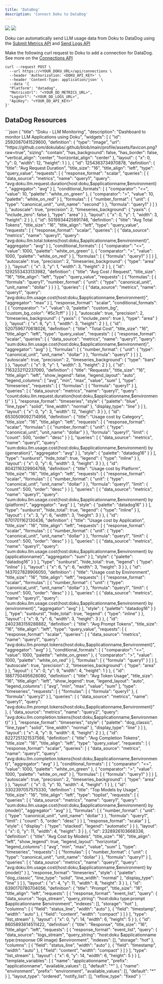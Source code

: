 ```yaml
---
title: 'DataDog'
description: 'Connect Doku to DataDog'
---
```


<Frame>
  <img src="https://github.com/dokulabs/doku/blob/main/docs/images/datadog-dashboard-1.jpg?raw=true"  />
  <img src="https://github.com/dokulabs/doku/blob/main/docs/images/datadog-dashboard-2.jpg?raw=true" />
</Frame>

Doku can automatically send LLM usage data from Doku to DataDog using the [Submit Metrics API](https://docs.datadoghq.com/api/latest/metrics/#submit-metrics) and [Send Logs API](https://docs.datadoghq.com/api/latest/logs/#send-logs)

Make the following curl request to Doku to add a connection for DataDog. See more on the [Connections API](/0.1.0/api-reference/endpoint/connections/create)

```shell 
curl --request POST \
  --url https://<YOUR_DOKU_URL>/api/connections \
  --header 'Authorization: <DOKU_API_KEY>' \
  --header 'Content-Type: application/json' \
  --data '{
  "Platform": "datadog",
  "MetricsUrl": "<YOUR_DD_METRICS_URL>",
  "LogsUrl": "<YOUR_DD_LOGS_URL>",
  "ApiKey": "<YOUR_DD_API_KEY>"
}'
```

## DataDog Resources

<Accordion title="Dashboard">
    ```json
    {
    "title": "Doku - LLM Monitoring",
    "description": "Dashboard to monitor LLM Applications using Doku",
    "widgets": [
      {
        "id": 2592087041529600,
        "definition": {
          "type": "image",
          "url": "https://github.com/dokulabs/.github/blob/main/profile/assets/favicon.png?raw=true",
          "sizing": "contain",
          "has_background": false,
          "has_border": false,
          "vertical_align": "center",
          "horizontal_align": "center"
        },
        "layout": {
          "x": 0,
          "y": 0,
          "width": 12,
          "height": 1
        }
      },
      {
        "id": 1254363734970878,
        "definition": {
          "title": "Avg Request Duration",
          "title_size": "16",
          "title_align": "left",
          "type": "query_value",
          "requests": [
            {
              "response_format": "scalar",
              "queries": [
                {
                  "data_source": "metrics",
                  "name": "query1",
                  "query": "avg:doku.llm.request.duration{host:doku,$applicationname,$environment}",
                  "aggregator": "avg"
                }
              ],
              "conditional_formats": [
                {
                  "comparator": "<=",
                  "value": 10,
                  "palette": "white_on_green"
                },
                {
                  "comparator": ">",
                  "value": 10,
                  "palette": "white_on_red"
                }
              ],
              "formulas": [
                {
                  "number_format": {
                    "unit": {
                      "type": "canonical_unit",
                      "unit_name": "second"
                    }
                  },
                  "formula": "query1"
                }
              ]
            }
          ],
          "autoscale": true,
          "precision": 2,
          "timeseries_background": {
            "yaxis": {
              "include_zero": false
            },
            "type": "area"
          }
        },
        "layout": {
          "x": 0,
          "y": 1,
          "width": 3,
          "height": 2
        }
      },
      {
        "id": 5019934425891746,
        "definition": {
          "title": "Avg Total Tokens",
          "title_size": "16",
          "title_align": "left",
          "type": "query_value",
          "requests": [
            {
              "response_format": "scalar",
              "queries": [
                {
                  "data_source": "metrics",
                  "name": "query1",
                  "query": "avg:doku.llm.total.tokens{host:doku,$applicationname,$environment}",
                  "aggregator": "avg"
                }
              ],
              "conditional_formats": [
                {
                  "comparator": "<=",
                  "value": 1000,
                  "palette": "white_on_green"
                },
                {
                  "comparator": ">",
                  "value": 1000,
                  "palette": "white_on_red"
                }
              ],
              "formulas": [
                {
                  "formula": "query1"
                }
              ]
            }
          ],
          "autoscale": true,
          "precision": 2,
          "timeseries_background": {
            "type": "area"
          }
        },
        "layout": {
          "x": 3,
          "y": 1,
          "width": 3,
          "height": 2
        }
      },
      {
        "id": 1292553433133982,
        "definition": {
          "title": "Avg Cost / Request",
          "title_size": "16",
          "title_align": "left",
          "type": "query_value",
          "requests": [
            {
              "formulas": [
                {
                  "formula": "query1",
                  "number_format": {
                    "unit": {
                      "type": "canonical_unit",
                      "unit_name": "dollar"
                    }
                  }
                }
              ],
              "queries": [
                {
                  "data_source": "metrics",
                  "name": "query1",
                  "query": "avg:doku.llm.usage.cost{host:doku,$applicationname,$environment}",
                  "aggregator": "max"
                }
              ],
              "response_format": "scalar",
              "conditional_formats": [
                {
                  "comparator": ">",
                  "value": 0,
                  "palette": "custom_bg",
                  "custom_bg_color": "#5c7cff"
                }
              ]
            }
          ],
          "autoscale": true,
          "precision": 2,
          "timeseries_background": {
            "yaxis": {
              "include_zero": true
            },
            "type": "area"
          }
        },
        "layout": {
          "x": 6,
          "y": 1,
          "width": 3,
          "height": 2
        }
      },
      {
        "id": 5207596770618026,
        "definition": {
          "title": "Total Cost",
          "title_size": "16",
          "title_align": "left",
          "type": "query_value",
          "requests": [
            {
              "response_format": "scalar",
              "queries": [
                {
                  "data_source": "metrics",
                  "name": "query1",
                  "query": "sum:doku.llm.usage.cost{host:doku,$applicationname,$environment}",
                  "aggregator": "avg"
                }
              ],
              "formulas": [
                {
                  "number_format": {
                    "unit": {
                      "type": "canonical_unit",
                      "unit_name": "dollar"
                    }
                  },
                  "formula": "query1"
                }
              ]
            }
          ],
          "autoscale": true,
          "precision": 2,
          "timeseries_background": {
            "type": "bars"
          }
        },
        "layout": {
          "x": 9,
          "y": 1,
          "width": 3,
          "height": 2
        }
      },
      {
        "id": 7163232112237060,
        "definition": {
          "title": "Requests",
          "title_size": "16",
          "title_align": "left",
          "show_legend": false,
          "legend_layout": "auto",
          "legend_columns": [
            "avg",
            "min",
            "max",
            "value",
            "sum"
          ],
          "type": "timeseries",
          "requests": [
            {
              "formulas": [
                {
                  "formula": "query1"
                }
              ],
              "queries": [
                {
                  "data_source": "metrics",
                  "name": "query1",
                  "query": "count:doku.llm.request.duration{host:doku,$applicationname,$environment}"
                }
              ],
              "response_format": "timeseries",
              "style": {
                "palette": "blue",
                "line_type": "solid",
                "line_width": "normal"
              },
              "display_type": "line"
            }
          ]
        },
        "layout": {
          "x": 0,
          "y": 3,
          "width": 12,
          "height": 3
        }
      },
      {
        "id": 6530509092714956,
        "definition": {
          "title": "Usage cost by Category",
          "title_size": "16",
          "title_align": "left",
          "requests": [
            {
              "response_format": "scalar",
              "formulas": [
                {
                  "number_format": {
                    "unit": {
                      "type": "canonical_unit",
                      "unit_name": "dollar"
                    }
                  },
                  "formula": "query1",
                  "limit": {
                    "count": 500,
                    "order": "desc"
                  }
                }
              ],
              "queries": [
                {
                  "data_source": "metrics",
                  "name": "query1",
                  "query": "sum:doku.llm.usage.cost{host:doku,$applicationname,$environment} by {generation}",
                  "aggregator": "avg"
                }
              ],
              "style": {
                "palette": "datadog16"
              }
            }
          ],
          "type": "sunburst",
          "hide_total": true,
          "legend": {
            "type": "inline"
          }
        },
        "layout": {
          "x": 0,
          "y": 6,
          "width": 3,
          "height": 3
        }
      },
      {
        "id": 8042116329904768,
        "definition": {
          "title": "Usage cost by Platform",
          "title_size": "16",
          "title_align": "left",
          "requests": [
            {
              "response_format": "scalar",
              "formulas": [
                {
                  "number_format": {
                    "unit": {
                      "type": "canonical_unit",
                      "unit_name": "dollar"
                    }
                  },
                  "formula": "query1",
                  "limit": {
                    "count": 500,
                    "order": "desc"
                  }
                }
              ],
              "queries": [
                {
                  "data_source": "metrics",
                  "name": "query1",
                  "query": "sum:doku.llm.usage.cost{host:doku,$applicationname,$environment} by {platform}",
                  "aggregator": "avg"
                }
              ],
              "style": {
                "palette": "datadog16"
              }
            }
          ],
          "type": "sunburst",
          "hide_total": true,
          "legend": {
            "type": "inline"
          }
        },
        "layout": {
          "x": 3,
          "y": 6,
          "width": 3,
          "height": 3
        }
      },
      {
        "id": 6701701162130436,
        "definition": {
          "title": "Usage cost by Application",
          "title_size": "16",
          "title_align": "left",
          "requests": [
            {
              "response_format": "scalar",
              "formulas": [
                {
                  "number_format": {
                    "unit": {
                      "type": "canonical_unit",
                      "unit_name": "dollar"
                    }
                  },
                  "formula": "query1",
                  "limit": {
                    "count": 500,
                    "order": "desc"
                  }
                }
              ],
              "queries": [
                {
                  "data_source": "metrics",
                  "name": "query1",
                  "query": "sum:doku.llm.usage.cost{host:doku,$applicationname,$environment} by {applicationname}",
                  "aggregator": "sum"
                }
              ],
              "style": {
                "palette": "datadog16"
              }
            }
          ],
          "type": "sunburst",
          "hide_total": true,
          "legend": {
            "type": "inline"
          }
        },
        "layout": {
          "x": 6,
          "y": 6,
          "width": 3,
          "height": 3
        }
      },
      {
        "id": 1437027828906050,
        "definition": {
          "title": "Usage cost by Environment",
          "title_size": "16",
          "title_align": "left",
          "requests": [
            {
              "response_format": "scalar",
              "formulas": [
                {
                  "number_format": {
                    "unit": {
                      "type": "canonical_unit",
                      "unit_name": "dollar"
                    }
                  },
                  "formula": "query1",
                  "limit": {
                    "count": 500,
                    "order": "desc"
                  }
                }
              ],
              "queries": [
                {
                  "data_source": "metrics",
                  "name": "query1",
                  "query": "sum:doku.llm.usage.cost{host:doku,$applicationname,$environment} by {environment}",
                  "aggregator": "avg"
                }
              ],
              "style": {
                "palette": "datadog16"
              }
            }
          ],
          "type": "sunburst",
          "hide_total": true,
          "legend": {
            "type": "inline"
          }
        },
        "layout": {
          "x": 9,
          "y": 6,
          "width": 3,
          "height": 3
        }
      },
      {
        "id": 2402383159288882,
        "definition": {
          "title": "Avg Prompt Tokens",
          "title_size": "16",
          "title_align": "left",
          "type": "query_value",
          "requests": [
            {
              "response_format": "scalar",
              "queries": [
                {
                  "data_source": "metrics",
                  "name": "query1",
                  "query": "avg:doku.llm.prompt.tokens{host:doku,$applicationname,$environment}",
                  "aggregator": "avg"
                }
              ],
              "conditional_formats": [
                {
                  "comparator": "<=",
                  "value": 1000,
                  "palette": "white_on_green"
                },
                {
                  "comparator": ">",
                  "value": 1000,
                  "palette": "white_on_red"
                }
              ],
              "formulas": [
                {
                  "formula": "query1"
                }
              ]
            }
          ],
          "autoscale": true,
          "precision": 2,
          "timeseries_background": {
            "type": "area"
          }
        },
        "layout": {
          "x": 0,
          "y": 9,
          "width": 4,
          "height": 1
        }
      },
      {
        "id": 1887750495626080,
        "definition": {
          "title": "Avg Token Usage",
          "title_size": "16",
          "title_align": "left",
          "show_legend": true,
          "legend_layout": "auto",
          "legend_columns": [
            "avg",
            "min",
            "max",
            "value",
            "sum"
          ],
          "type": "timeseries",
          "requests": [
            {
              "formulas": [
                {
                  "formula": "query1"
                },
                {
                  "formula": "query2"
                }
              ],
              "queries": [
                {
                  "data_source": "metrics",
                  "name": "query1",
                  "query": "avg:doku.llm.prompt.tokens{host:doku,$applicationname,$environment}"
                },
                {
                  "data_source": "metrics",
                  "name": "query2",
                  "query": "avg:doku.llm.completion.tokens{host:doku,$applicationname,$environment}"
                }
              ],
              "response_format": "timeseries",
              "style": {
                "palette": "dog_classic",
                "line_type": "solid",
                "line_width": "normal"
              },
              "display_type": "line"
            }
          ]
        },
        "layout": {
          "x": 4,
          "y": 9,
          "width": 8,
          "height": 2
        }
      },
      {
        "id": 8227251321537566,
        "definition": {
          "title": "Avg Completion Tokens",
          "title_size": "16",
          "title_align": "left",
          "type": "query_value",
          "requests": [
            {
              "response_format": "scalar",
              "queries": [
                {
                  "data_source": "metrics",
                  "name": "query1",
                  "query": "avg:doku.llm.completion.tokens{host:doku,$applicationname,$environment}",
                  "aggregator": "avg"
                }
              ],
              "conditional_formats": [
                {
                  "comparator": "<=",
                  "value": 1000,
                  "palette": "white_on_green"
                },
                {
                  "comparator": ">",
                  "value": 1000,
                  "palette": "white_on_red"
                }
              ],
              "formulas": [
                {
                  "formula": "query1"
                }
              ]
            }
          ],
          "autoscale": true,
          "precision": 2,
          "timeseries_background": {
            "type": "area"
          }
        },
        "layout": {
          "x": 0,
          "y": 10,
          "width": 4,
          "height": 1
        }
      },
      {
        "id": 3302397057575330,
        "definition": {
          "title": "Top Models by Usage",
          "title_size": "16",
          "title_align": "left",
          "type": "toplist",
          "requests": [
            {
              "queries": [
                {
                  "data_source": "metrics",
                  "name": "query1",
                  "query": "sum:doku.llm.usage.cost{host:doku,$applicationname,$environment} by {model}",
                  "aggregator": "avg"
                }
              ],
              "formulas": [
                {
                  "number_format": {
                    "unit": {
                      "type": "canonical_unit",
                      "unit_name": "dollar"
                    }
                  },
                  "formula": "query1",
                  "limit": {
                    "count": 5,
                    "order": "desc"
                  }
                }
              ],
              "response_format": "scalar"
            }
          ],
          "style": {
            "display": {
              "type": "stacked",
              "legend": "automatic"
            }
          }
        },
        "layout": {
          "x": 0,
          "y": 11,
          "width": 4,
          "height": 3
        }
      },
      {
        "id": 2328926103668336,
        "definition": {
          "title": "Avg Cost by Models",
          "title_size": "16",
          "title_align": "left",
          "show_legend": true,
          "legend_layout": "horizontal",
          "legend_columns": [
            "avg",
            "min",
            "max",
            "value",
            "sum"
          ],
          "type": "timeseries",
          "requests": [
            {
              "formulas": [
                {
                  "number_format": {
                    "unit": {
                      "type": "canonical_unit",
                      "unit_name": "dollar"
                    }
                  },
                  "formula": "query1"
                }
              ],
              "queries": [
                {
                  "data_source": "metrics",
                  "name": "query1",
                  "query": "avg:doku.llm.usage.cost{host:doku,$applicationname,$environment} by {model}"
                }
              ],
              "response_format": "timeseries",
              "style": {
                "palette": "dog_classic",
                "line_type": "solid",
                "line_width": "normal"
              },
              "display_type": "line"
            }
          ]
        },
        "layout": {
          "x": 4,
          "y": 11,
          "width": 8,
          "height": 3
        }
      },
      {
        "id": 6390170780704056,
        "definition": {
          "title": "Prompt",
          "title_size": "16",
          "title_align": "left",
          "requests": [
            {
              "response_format": "event_list",
              "query": {
                "data_source": "logs_stream",
                "query_string": "host:doku type:prompt $applicationname $environment",
                "indexes": [],
                "storage": "hot"
              },
              "columns": [
                {
                  "field": "status_line",
                  "width": "auto"
                },
                {
                  "field": "timestamp",
                  "width": "auto"
                },
                {
                  "field": "content",
                  "width": "compact"
                }
              ]
            }
          ],
          "type": "list_stream"
        },
        "layout": {
          "x": 0,
          "y": 14,
          "width": 6,
          "height": 5
        }
      },
      {
        "id": 8605893614511422,
        "definition": {
          "title": "Response",
          "title_size": "16",
          "title_align": "left",
          "requests": [
            {
              "response_format": "event_list",
              "query": {
                "data_source": "logs_stream",
                "query_string": "host:doku $applicationname type:(response OR image) $environment",
                "indexes": [],
                "storage": "hot"
              },
              "columns": [
                {
                  "field": "status_line",
                  "width": "auto"
                },
                {
                  "field": "timestamp",
                  "width": "auto"
                },
                {
                  "field": "content",
                  "width": "compact"
                }
              ]
            }
          ],
          "type": "list_stream"
        },
        "layout": {
          "x": 6,
          "y": 14,
          "width": 6,
          "height": 5
        }
      }
    ],
    "template_variables": [
      {
        "name": "applicationname",
        "prefix": "applicationname",
        "available_values": [],
        "default": "*"
      },
      {
        "name": "environment",
        "prefix": "environment",
        "available_values": [],
        "default": "*"
      }
    ],
    "layout_type": "ordered",
    "notify_list": [],
    "reflow_type": "fixed"
  }
    ```
</Accordion>

